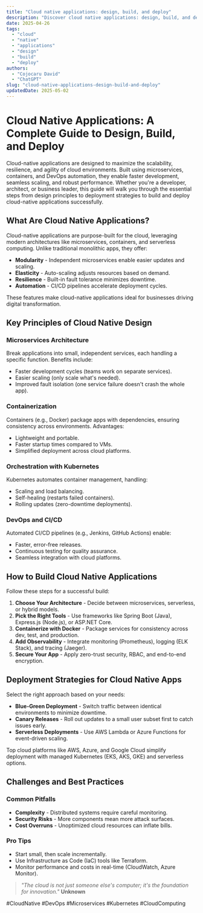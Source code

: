 ```yaml
---
title: "Cloud native applications: design, build, and deploy"
description: "Discover cloud native applications: design, build, and deploy with this in-depth guide, providing actionable insights and practical tips to boost your knowledge and results."
date: 2025-04-26
tags:
  - "cloud"
  - "native"
  - "applications"
  - "design"
  - "build"
  - "deploy"
authors:
  - "Cojocaru David"
  - "ChatGPT"
slug: "cloud-native-applications-design-build-and-deploy"
updatedDate: 2025-05-02
---
```


# Cloud Native Applications: A Complete Guide to Design, Build, and Deploy  

Cloud-native applications are designed to maximize the scalability, resilience, and agility of cloud environments. Built using microservices, containers, and DevOps automation, they enable faster development, seamless scaling, and robust performance. Whether you're a developer, architect, or business leader, this guide will walk you through the essential steps from design principles to deployment strategies to build and deploy cloud-native applications successfully.  

## What Are Cloud Native Applications?  

Cloud-native applications are purpose-built for the cloud, leveraging modern architectures like microservices, containers, and serverless computing. Unlike traditional monolithic apps, they offer:  

* **Modularity** - Independent microservices enable easier updates and scaling.  
* **Elasticity** - Auto-scaling adjusts resources based on demand.  
* **Resilience** - Built-in fault tolerance minimizes downtime.  
* **Automation** - CI/CD pipelines accelerate deployment cycles.  

These features make cloud-native applications ideal for businesses driving digital transformation.  

## Key Principles of Cloud Native Design  

### Microservices Architecture  

Break applications into small, independent services, each handling a specific function. Benefits include:  

* Faster development cycles (teams work on separate services).  
* Easier scaling (only scale what's needed).  
* Improved fault isolation (one service failure doesn't crash the whole app).  

### Containerization  

Containers (e.g., Docker) package apps with dependencies, ensuring consistency across environments. Advantages:  

* Lightweight and portable.  
* Faster startup times compared to VMs.  
* Simplified deployment across cloud platforms.  

### Orchestration with Kubernetes  

Kubernetes automates container management, handling:  

* Scaling and load balancing.  
* Self-healing (restarts failed containers).  
* Rolling updates (zero-downtime deployments).  

### DevOps and CI/CD  

Automated CI/CD pipelines (e.g., Jenkins, GitHub Actions) enable:  

* Faster, error-free releases.  
* Continuous testing for quality assurance.  
* Seamless integration with cloud platforms.  

## How to Build Cloud Native Applications  

Follow these steps for a successful build:  

1. **Choose Your Architecture** - Decide between microservices, serverless, or hybrid models.  
2. **Pick the Right Tools** - Use frameworks like Spring Boot (Java), Express.js (Node.js), or ASP.NET Core.  
3. **Containerize with Docker** - Package services for consistency across dev, test, and production.  
4. **Add Observability** - Integrate monitoring (Prometheus), logging (ELK Stack), and tracing (Jaeger).  
5. **Secure Your App** - Apply zero-trust security, RBAC, and end-to-end encryption.  

## Deployment Strategies for Cloud Native Apps  

Select the right approach based on your needs:  

* **Blue-Green Deployment** - Switch traffic between identical environments to minimize downtime.  
* **Canary Releases** - Roll out updates to a small user subset first to catch issues early.  
* **Serverless Deployments** - Use AWS Lambda or Azure Functions for event-driven scaling.  

Top cloud platforms like AWS, Azure, and Google Cloud simplify deployment with managed Kubernetes (EKS, AKS, GKE) and serverless options.  

## Challenges and Best Practices  

### Common Pitfalls  

* **Complexity** - Distributed systems require careful monitoring.  
* **Security Risks** - More components mean more attack surfaces.  
* **Cost Overruns** - Unoptimized cloud resources can inflate bills.  

### Pro Tips  

* Start small, then scale incrementally.  
* Use Infrastructure as Code (IaC) tools like Terraform.  
* Monitor performance and costs in real-time (CloudWatch, Azure Monitor).  

> *"The cloud is not just someone else's computer; it's the foundation for innovation."*   **Unknown**  

#CloudNative #DevOps #Microservices #Kubernetes #CloudComputing